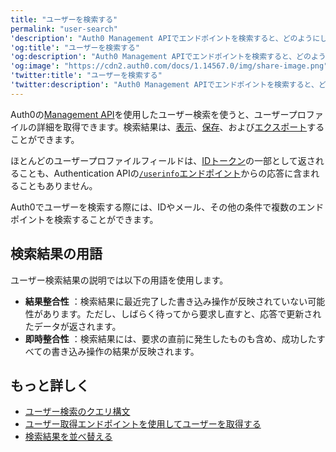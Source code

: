 ---
title: "ユーザーを検索する"
permalink: "user-search"
'description': "Auth0 Management APIでエンドポイントを検索すると、どのようにしてユーザープロファイルを検索して取得できるのかを理解します。"
'og:title': "ユーザーを検索する"
'og:description': "Auth0 Management APIでエンドポイントを検索すると、どのようにしてユーザープロファイルを検索して取得できるのかを理解します。"
'og:image': "https://cdn2.auth0.com/docs/1.14567.0/img/share-image.png"
'twitter:title': "ユーザーを検索する"
'twitter:description': "Auth0 Management APIでエンドポイントを検索すると、どのようにしてユーザープロファイルを検索して取得できるのかを理解します。"
---

Auth0の[Management API](/ja-jp/api/management/v2)を使用したユーザー検索を使うと、ユーザープロファイルの詳細を取得できます。検索結果は、[表示](/ja-jp/manage-users/user-search/view-search-results-by-page)、[保存](/ja-jp/manage-users/user-search/sort-search-results)、および[エクスポート](/ja-jp/manage-users/user-migration/bulk-user-exports)することができます。

ほとんどのユーザープロファイルフィールドは、[IDトークン](/ja-jp/secure/tokens/id-tokens)の一部として返されることも、Authentication APIの[`/userinfo`エンドポイント](/ja-jp/api/authentication#get-user-info)からの応答に含まれることもありません。

Auth0でユーザーを検索する際には、IDやメール、その他の条件で複数のエンドポイントを検索することができます。

## 検索結果の用語

ユーザー検索結果の説明では以下の用語を使用します。

* **結果整合性** ：検索結果に最近完了した書き込み操作が反映されていない可能性があります。ただし、しばらく待ってから要求し直すと、応答で更新されたデータが返されます。
* **即時整合性** ：検索結果には、要求の直前に発生したものも含め、成功したすべての書き込み操作の結果が反映されます。

## もっと詳しく

* [ユーザー検索のクエリ構文](/ja-jp/manage-users/user-search/user-search-query-syntax)
* [ユーザー取得エンドポイントを使用してユーザーを取得する](/ja-jp/manage-users/user-search/retrieve-users-with-get-users-endpoint)
* [検索結果を並べ替える](/ja-jp/manage-users/user-search/sort-search-results)